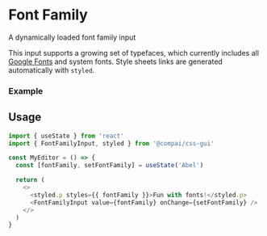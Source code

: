
# Font Family

<FirstParagraph>A dynamically loaded font family input</FirstParagraph>

This input supports a growing set of typefaces, which currently includes all
[Google Fonts](https://fonts.google.com) and system fonts. Style sheets links are
generated automatically with `styled`.

### Example

<FontFamilyExample />

## Usage

```js
import { useState } from 'react'
import { FontFamilyInput, styled } from '@compai/css-gui'

const MyEditor = () => {
  const [fontFamily, setFontFamily] = useState('Abel')

  return (
    <>
      <styled.p styles={{ fontFamily }}>Fun with fonts!</styled.p>
      <FontFamilyInput value={fontFamily} onChange={setFontFamily} />
    </>
  )
}
```
